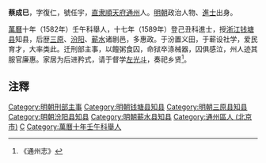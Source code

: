 '''蔡成巳'''，字復仁，號任宇，[[直隶|直隶]][[順天府|順天府]][[通州|通州]]人。[[明朝|明朝]]政治人物、[[進士|進士]]出身。

[[萬曆|萬曆]]十年（1582年）壬午科舉人，十七年（1589年）登己丑科進士，授[[浙江|浙江]][[钱塘县|钱塘县]]知县，后歴[[三原|三原]]、[[汾阳|汾阳]]、[[蕲水|蕲水]]诸剧邑，多惠政。于汾置义田，于蕲设社学，爱民育才，大率类此。迁刑部主事，以饘粥食囚，命狱卒涤械器，囚俱感泣，州人迹其服官廉惠。家居为后进矜式，请于督学[[左光斗|左光斗]]，奏祀乡贤<ref>《通州志》</ref>。

== 注釋 ==
{{reflist}}

{{明朝人物小作品}}
{{萬曆十七年己丑科殿試金榜}}
{{DEFAULTSORT:Cai蔡}}
[[Category:明朝刑部主事|Category:明朝刑部主事]]
[[Category:明朝钱塘县知县|Category:明朝钱塘县知县]]
[[Category:明朝三原县知县|Category:明朝三原县知县]]
[[Category:明朝汾阳县知县|Category:明朝汾阳县知县]]
[[Category:明朝蕲水县知县|Category:明朝蕲水县知县]]
[[Category:通州區人_(北京市)|Category:通州區人 (北京市)]]
[[Category:蔡姓|C]]
[[Category:萬曆十年壬午科舉人|Category:萬曆十年壬午科舉人]]